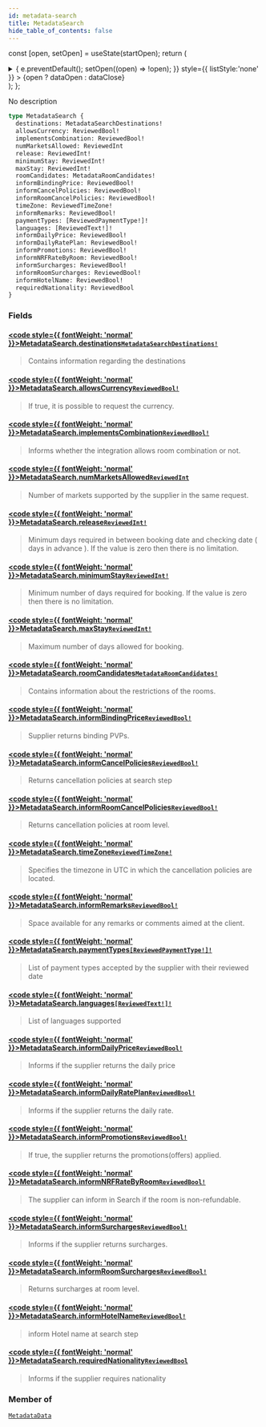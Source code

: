 ```yaml
---
id: metadata-search
title: MetadataSearch
hide_table_of_contents: false
---
```






const [open, setOpen] = useState(startOpen);
return (
<details {...(open ? { open: true } : {})} className="details" style={{ border:'none', boxShadow:'none', background:'var(--ifm-background-color)' }}>
<summary
onClick={(e) => {
e.preventDefault();
setOpen((open) => !open);
}}
style={{ listStyle:'none' }} >
{open ? dataOpen : dataClose}
</summary>
{open && children}
</details>
);
};

No description

```graphql
type MetadataSearch {
  destinations: MetadataSearchDestinations!
  allowsCurrency: ReviewedBool!
  implementsCombination: ReviewedBool!
  numMarketsAllowed: ReviewedInt
  release: ReviewedInt!
  minimumStay: ReviewedInt!
  maxStay: ReviewedInt!
  roomCandidates: MetadataRoomCandidates!
  informBindingPrice: ReviewedBool!
  informCancelPolicies: ReviewedBool!
  informRoomCancelPolicies: ReviewedBool!
  timeZone: ReviewedTimeZone!
  informRemarks: ReviewedBool!
  paymentTypes: [ReviewedPaymentType!]!
  languages: [ReviewedText!]!
  informDailyPrice: ReviewedBool!
  informDailyRatePlan: ReviewedBool!
  informPromotions: ReviewedBool!
  informNRFRateByRoom: ReviewedBool!
  informSurcharges: ReviewedBool!
  informRoomSurcharges: ReviewedBool!
  informHotelName: ReviewedBool!
  requiredNationality: ReviewedBool
}
```

### Fields

#### [<code style={{ fontWeight: 'normal' }}>MetadataSearch.<b>destinations</b></code>](#)<Bullet />[`MetadataSearchDestinations!`](/api/objects/metadata-search-destinations) <Badge class="badge badge--secondary" text="non-null"/> <Badge class="badge badge--secondary" text="object"/>

> Contains information regarding the destinations

#### [<code style={{ fontWeight: 'normal' }}>MetadataSearch.<b>allowsCurrency</b></code>](#)<Bullet />[`ReviewedBool!`](/api/objects/reviewed-bool) <Badge class="badge badge--secondary" text="non-null"/> <Badge class="badge badge--secondary" text="object"/>

> If true, it is possible to request the currency.

#### [<code style={{ fontWeight: 'normal' }}>MetadataSearch.<b>implementsCombination</b></code>](#)<Bullet />[`ReviewedBool!`](/api/objects/reviewed-bool) <Badge class="badge badge--secondary" text="non-null"/> <Badge class="badge badge--secondary" text="object"/>

> Informs whether the integration allows room combination or not.

#### [<code style={{ fontWeight: 'normal' }}>MetadataSearch.<b>numMarketsAllowed</b></code>](#)<Bullet />[`ReviewedInt`](/api/objects/reviewed-int) <Badge class="badge badge--secondary" text="object"/>

> Number of markets supported by the supplier in the same request.

#### [<code style={{ fontWeight: 'normal' }}>MetadataSearch.<b>release</b></code>](#)<Bullet />[`ReviewedInt!`](/api/objects/reviewed-int) <Badge class="badge badge--secondary" text="non-null"/> <Badge class="badge badge--secondary" text="object"/>

> Minimum days required in between booking date and checking date ( days in advance ). If the value is zero then there is no limitation.

#### [<code style={{ fontWeight: 'normal' }}>MetadataSearch.<b>minimumStay</b></code>](#)<Bullet />[`ReviewedInt!`](/api/objects/reviewed-int) <Badge class="badge badge--secondary" text="non-null"/> <Badge class="badge badge--secondary" text="object"/>

> Minimum number of days required for booking. If the value is zero then there is no limitation.

#### [<code style={{ fontWeight: 'normal' }}>MetadataSearch.<b>maxStay</b></code>](#)<Bullet />[`ReviewedInt!`](/api/objects/reviewed-int) <Badge class="badge badge--secondary" text="non-null"/> <Badge class="badge badge--secondary" text="object"/>

> Maximum number of days allowed for booking.

#### [<code style={{ fontWeight: 'normal' }}>MetadataSearch.<b>roomCandidates</b></code>](#)<Bullet />[`MetadataRoomCandidates!`](/api/objects/metadata-room-candidates) <Badge class="badge badge--secondary" text="non-null"/> <Badge class="badge badge--secondary" text="object"/>

> Contains information about the restrictions of the rooms.

#### [<code style={{ fontWeight: 'normal' }}>MetadataSearch.<b>informBindingPrice</b></code>](#)<Bullet />[`ReviewedBool!`](/api/objects/reviewed-bool) <Badge class="badge badge--secondary" text="non-null"/> <Badge class="badge badge--secondary" text="object"/>

> Supplier returns binding PVPs.

#### [<code style={{ fontWeight: 'normal' }}>MetadataSearch.<b>informCancelPolicies</b></code>](#)<Bullet />[`ReviewedBool!`](/api/objects/reviewed-bool) <Badge class="badge badge--secondary" text="non-null"/> <Badge class="badge badge--secondary" text="object"/>

> Returns cancellation policies at search step

#### [<code style={{ fontWeight: 'normal' }}>MetadataSearch.<b>informRoomCancelPolicies</b></code>](#)<Bullet />[`ReviewedBool!`](/api/objects/reviewed-bool) <Badge class="badge badge--secondary" text="non-null"/> <Badge class="badge badge--secondary" text="object"/>

> Returns cancellation policies at room level.

#### [<code style={{ fontWeight: 'normal' }}>MetadataSearch.<b>timeZone</b></code>](#)<Bullet />[`ReviewedTimeZone!`](/api/objects/reviewed-time-zone) <Badge class="badge badge--secondary" text="non-null"/> <Badge class="badge badge--secondary" text="object"/>

> Specifies the timezone in UTC in which the cancellation policies are located.

#### [<code style={{ fontWeight: 'normal' }}>MetadataSearch.<b>informRemarks</b></code>](#)<Bullet />[`ReviewedBool!`](/api/objects/reviewed-bool) <Badge class="badge badge--secondary" text="non-null"/> <Badge class="badge badge--secondary" text="object"/>

> Space available for any remarks or comments aimed at the client.

#### [<code style={{ fontWeight: 'normal' }}>MetadataSearch.<b>paymentTypes</b></code>](#)<Bullet />[`[ReviewedPaymentType!]!`](/api/objects/reviewed-payment-type) <Badge class="badge badge--secondary" text="non-null"/> <Badge class="badge badge--secondary" text="object"/>

> List of payment types accepted by the supplier with their reviewed date

#### [<code style={{ fontWeight: 'normal' }}>MetadataSearch.<b>languages</b></code>](#)<Bullet />[`[ReviewedText!]!`](/api/objects/reviewed-text) <Badge class="badge badge--secondary" text="non-null"/> <Badge class="badge badge--secondary" text="object"/>

> List of languages supported

#### [<code style={{ fontWeight: 'normal' }}>MetadataSearch.<b>informDailyPrice</b></code>](#)<Bullet />[`ReviewedBool!`](/api/objects/reviewed-bool) <Badge class="badge badge--secondary" text="non-null"/> <Badge class="badge badge--secondary" text="object"/>

> Informs if the supplier returns the daily price

#### [<code style={{ fontWeight: 'normal' }}>MetadataSearch.<b>informDailyRatePlan</b></code>](#)<Bullet />[`ReviewedBool!`](/api/objects/reviewed-bool) <Badge class="badge badge--secondary" text="non-null"/> <Badge class="badge badge--secondary" text="object"/>

> Informs if the supplier returns the daily rate.

#### [<code style={{ fontWeight: 'normal' }}>MetadataSearch.<b>informPromotions</b></code>](#)<Bullet />[`ReviewedBool!`](/api/objects/reviewed-bool) <Badge class="badge badge--secondary" text="non-null"/> <Badge class="badge badge--secondary" text="object"/>

> If true, the supplier returns the promotions(offers) applied.

#### [<code style={{ fontWeight: 'normal' }}>MetadataSearch.<b>informNRFRateByRoom</b></code>](#)<Bullet />[`ReviewedBool!`](/api/objects/reviewed-bool) <Badge class="badge badge--secondary" text="non-null"/> <Badge class="badge badge--secondary" text="object"/>

> The supplier can inform in Search if the room is non-refundable.

#### [<code style={{ fontWeight: 'normal' }}>MetadataSearch.<b>informSurcharges</b></code>](#)<Bullet />[`ReviewedBool!`](/api/objects/reviewed-bool) <Badge class="badge badge--secondary" text="non-null"/> <Badge class="badge badge--secondary" text="object"/>

> Informs if the supplier returns surcharges.

#### [<code style={{ fontWeight: 'normal' }}>MetadataSearch.<b>informRoomSurcharges</b></code>](#)<Bullet />[`ReviewedBool!`](/api/objects/reviewed-bool) <Badge class="badge badge--secondary" text="non-null"/> <Badge class="badge badge--secondary" text="object"/>

> Returns surcharges at room level.

#### [<code style={{ fontWeight: 'normal' }}>MetadataSearch.<b>informHotelName</b></code>](#)<Bullet />[`ReviewedBool!`](/api/objects/reviewed-bool) <Badge class="badge badge--secondary" text="non-null"/> <Badge class="badge badge--secondary" text="object"/>

> inform Hotel name at search step

#### [<code style={{ fontWeight: 'normal' }}>MetadataSearch.<b>requiredNationality</b></code>](#)<Bullet />[`ReviewedBool`](/api/objects/reviewed-bool) <Badge class="badge badge--secondary" text="object"/>

> Informs if the supplier requires nationality

### Member of

[`MetadataData`](/api/objects/metadata-data) <Badge class="badge badge--secondary" text="object"/>
